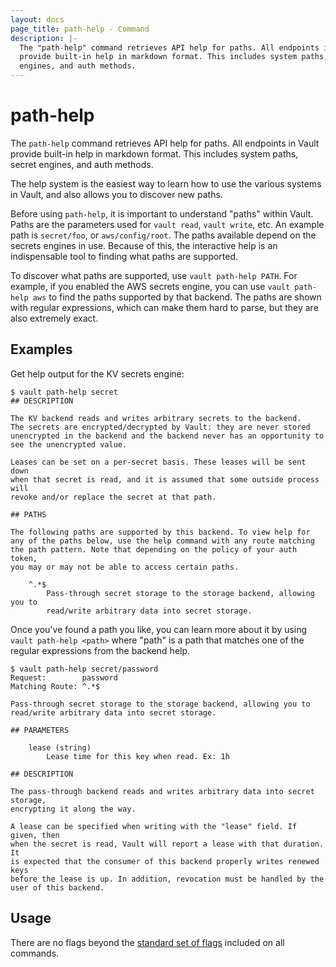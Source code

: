 ```yaml
---
layout: docs
page_title: path-help - Command
description: |-
  The "path-help" command retrieves API help for paths. All endpoints in Vault
  provide built-in help in markdown format. This includes system paths, secret
  engines, and auth methods.
---
```


# path-help

The `path-help` command retrieves API help for paths. All endpoints in Vault
provide built-in help in markdown format. This includes system paths, secret
engines, and auth methods.

The help system is the easiest way to learn how to use the various systems
in Vault, and also allows you to discover new paths.

Before using `path-help`, it is important to understand "paths" within Vault.
Paths are the parameters used for `vault read`, `vault write`, etc. An example
path is `secret/foo`, or `aws/config/root`. The paths available depend on the
secrets engines in use. Because of this, the interactive help is an
indispensable tool to finding what paths are supported.

To discover what paths are supported, use `vault path-help PATH`. For example,
if you enabled the AWS secrets engine, you can use `vault path-help aws` to find
the paths supported by that backend. The paths are shown with regular
expressions, which can make them hard to parse, but they are also extremely
exact.

## Examples

Get help output for the KV secrets engine:

```shell-session
$ vault path-help secret
## DESCRIPTION

The KV backend reads and writes arbitrary secrets to the backend.
The secrets are encrypted/decrypted by Vault: they are never stored
unencrypted in the backend and the backend never has an opportunity to
see the unencrypted value.

Leases can be set on a per-secret basis. These leases will be sent down
when that secret is read, and it is assumed that some outside process will
revoke and/or replace the secret at that path.

## PATHS

The following paths are supported by this backend. To view help for
any of the paths below, use the help command with any route matching
the path pattern. Note that depending on the policy of your auth token,
you may or may not be able to access certain paths.

    ^.*$
        Pass-through secret storage to the storage backend, allowing you to
        read/write arbitrary data into secret storage.
```

Once you've found a path you like, you can learn more about it by using `vault path-help <path>` where "path" is a path that matches one of the regular
expressions from the backend help.

```shell-session
$ vault path-help secret/password
Request:        password
Matching Route: ^.*$

Pass-through secret storage to the storage backend, allowing you to
read/write arbitrary data into secret storage.

## PARAMETERS

    lease (string)
        Lease time for this key when read. Ex: 1h

## DESCRIPTION

The pass-through backend reads and writes arbitrary data into secret storage,
encrypting it along the way.

A lease can be specified when writing with the "lease" field. If given, then
when the secret is read, Vault will report a lease with that duration. It
is expected that the consumer of this backend properly writes renewed keys
before the lease is up. In addition, revocation must be handled by the
user of this backend.
```

## Usage

There are no flags beyond the [standard set of flags](/docs/commands)
included on all commands.
